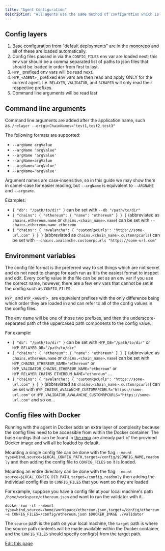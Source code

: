 ```yaml
---
title: "Agent Configuration"
description: "All agents use the same method of configuration which is a multi-layered config approach which allows for easy overriding of default configs. Each layer overrides overlapping values in the previous."
---
```


## Config layers

1. Base configuration from "default deployments" are in the [monorepo](https://github.com/hyperlane-xyz/hyperlane-monorepo/tree/main/rust/main/config) and all of these are loaded automatically.
2. Config files passed in via the `CONFIG_FILES` env var are loaded next; this env var should be a comma separated list of paths to json files that should be loaded in order from first to last.
3. `HYP_` prefixed env vars will be read next.
4. `HYP_<AGENT>_` prefixed env vars are then read and apply ONLY for the current agent. I.e. `RELAYER`, `VALIDATOR`, and `SCRAPER` will only read their respective prefixes.
5. Command line arguments will be read last

## Command line arguments[​](#command-line-arguments "Direct link to Command line arguments")

Command line arguments are added after the application name, such as`./relayer --originChainNames="test1,test2,test3"`

The following formats are supported:

- `--argName argValue`
- `--argName "argValue"`
- `--argName 'argValue'`
- `--argName=argValue`
- `--argName="argValue"`
- `--argName='argValue'`

Argument names are case-insensitive, so in this guide we may show them in camel-case for easier reading, but `--argName` is equivalent to `--ARGNAME` and `--argname.`

Examples:

- `{ "db": "/path/to/dir" }` can be set with `--db "/path/to/dir"`
- `{ "chains": { "ethereum": { "name": "ethereum" } } }` (abbreviated as `chains.ethereum.name` or `chains.<chain_name>.name`) can be set with `--chains.ethereum.name ethereum`
- `{ "chains": { "avalanche": { "customRpcUrls": "https://some-url.com" } } }` (abbreviated as `chains.<chain_name>.customrpcurls`) can be set with `--chains.avalanche.customrpcurls "https://some-url.com"`

## Environment variables[​](#environment-variables "Direct link to Environment variables")

The config file format is the preferred way to set things which are not secret and do not need to change for each run as it is the easiest format to inspect and edit. Every config value in the file can be set as an env var if you use the correct name, however, there are a few env vars that cannot be set in the config such as `CONFIG_FILES`.

`HYP_` and `HYP_<AGENT>_` are equivalent prefixes with the only difference being which order they are loaded in and can refer to all of the config values in the config files.

The env name will be one of those two prefixes, and then the underscore-separated path of the uppercased path components to the config value.

For example:

- `{ "db": "/path/to/dir" }` can be set with `HYP_DB="/path/to/dir"` or `HYP_RELAYER_DB="/path/to/dir"`
- `{ "chains": { "ethereum": { "name": "ethereum" } } }` (abbreviated as `chains.ethereum.name` or `chains.<chain_name>.name`) can be set with `HYP_CHAINS_ETHEREUM_NAME="ethereum"` or `HYP_VALIDATOR_CHAINS_ETHEREUM_NAME="ethereum"` or `HYP_RELAYER_CHAINS_ETHEREUM_NAME="ethereum"` ...
- `{ "chains": { "avalanche": { "customRpcUrls": "https://some-url.com" } } }` (abbreviated as `chains.<chain_name>.customrpcurls`) can be set with `HYP_CHAINS_AVALANCHE_CUSTOMRPCURLS="https://some-url.com"` or `HYP_VALIDATOR_AVALANCHE_CUSTOMRPCURLS="https://some-url.com"` and so on...

## Config files with Docker

Running with the agent in Docker adds an extra layer of complexity because the config files need to be accessible from within the Docker container. The base configs that can be found in [the repo](https://github.com/hyperlane-xyz/hyperlane-monorepo/tree/main/rust/main/config) are already part of the provided Docker image and will all be loaded by default.

Mounting a single config file can be done with the flag `--mount type=bind,source=$LOCAL_CONFIG_PATH,target=/config/$CONFIG_NAME,readonly` and then adding the config file to `CONFIG_FILES` so it is loaded.

Mounting an entire directory can be done with the flag `--mount source=$LOCAL_CONFIG_DIR_PATH,target=/config,readonly` then adding the individual config files to `CONFIG_FILES` that you want so they are loaded.

For example, suppose you have a config file at your local machine's path `/home/workspace/ethereum.json` and want to run the validator with it.

```
docker run -it --mount type=bind,source=/home/workspace/ethereum.json,target=/config/ethereum.json,readonly -e CONFIG_FILES=/config/ethereum.json $DOCKER_IMAGE ./validator
```

The `source` path is the path on your local machine, the `target` path is where the source path contents will be made available within the Docker container, and the `CONFIG_FILES` should specify config(s) from the target path.

[Edit this page](https://github.com/hyperlane-xyz/v3-docs/tree/main/docs/operate/agent-config.mdx)
